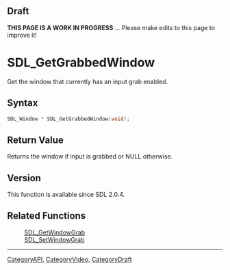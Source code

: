 
== Draft ==


'''THIS PAGE IS A WORK IN PROGRESS''' ... Please make edits to this page to improve it!


<!-- #*^*^*^*^*See https://wiki.libsdl.org/SGFunctions for details on editing this page*^*^*^*^* -->


= SDL_GetGrabbedWindow =

Get the window that currently has an input grab enabled.

== Syntax ==

<syntaxhighlight lang='c'>
SDL_Window * SDL_GetGrabbedWindow(void);
</syntaxhighlight>

== Return Value ==

Returns the window if input is grabbed or NULL otherwise.



== Version ==

This function is available since SDL 2.0.4.



== Related Functions ==

:[[SDL_GetWindowGrab]]
:[[SDL_SetWindowGrab]]

----
[[CategoryAPI]], [[CategoryVideo]], [[CategoryDraft]]
<!-- #See the Style Guide for instructions on editing the footer. -->


